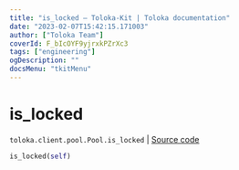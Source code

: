 ```yaml
---
title: "is_locked — Toloka-Kit | Toloka documentation"
date: "2023-02-07T15:42:15.171003"
author: ["Toloka Team"]
coverId: F_bIcOYF9yjrxkPZrXc3
tags: ["engineering"]
ogDescription: ""
docsMenu: "tkitMenu"
---
```


# is_locked
`toloka.client.pool.Pool.is_locked` | [Source code](https://github.com/Toloka/toloka-kit/blob/v1.1.3/src/client/pool/__init__.py#L257)

```python
is_locked(self)
```